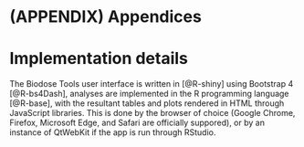 # (APPENDIX) Appendices {-} 

# Implementation details

The Biodose Tools user interface is written in [@R-shiny] using Bootstrap 4 [@R-bs4Dash], analyses are implemented in the R programming language [@R-base], with the resultant tables and plots rendered in HTML through JavaScript libraries. This is done by the browser of choice (Google Chrome, Firefox, Microsoft Edge, and Safari are officially suppored), or by an instance of QtWebKit if the app is run through RStudio.
